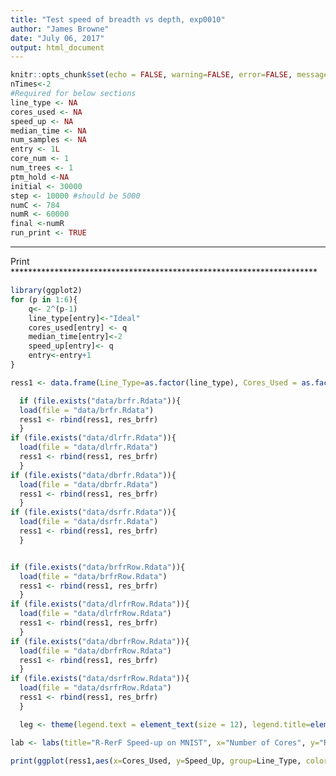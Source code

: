 ```yaml
---
title: "Test speed of breadth vs depth, exp0010"
author: "James Browne"
date: "July 06, 2017"
output: html_document
---
```


```r
knitr::opts_chunk$set(echo = FALSE, warning=FALSE, error=FALSE, message=FALSE, cache = FALSE)
nTimes<-2
#Required for below sections
line_type <- NA
cores_used <- NA
speed_up <- NA
median_time <- NA
num_samples <- NA
entry <- 1L
core_num <- 1
num_trees <- 1
ptm_hold <-NA 
initial <- 30000
step <- 10000 #should be 5000
numC <- 784
numR <- 60000
final <-numR
run_print <- TRUE
```

**********************************************************************
Print
**********************************************************************
```r

library(ggplot2)
for (p in 1:6){
	q<- 2^(p-1)
	line_type[entry]<-"Ideal"
	cores_used[entry] <- q
	median_time[entry]<-2 
	speed_up[entry]<- q
    entry<-entry+1
}

ress1 <- data.frame(Line_Type=as.factor(line_type), Cores_Used = as.factor(cores_used), Time_Sec=median_time, Speed_Up=speed_up)

  if (file.exists("data/brfr.Rdata")){
  load(file = "data/brfr.Rdata")
  ress1 <- rbind(ress1, res_brfr) 
  }
if (file.exists("data/dlrfr.Rdata")){
  load(file = "data/dlrfr.Rdata")
  ress1 <- rbind(ress1, res_brfr) 
  }
if (file.exists("data/dbrfr.Rdata")){
  load(file = "data/dbrfr.Rdata")
  ress1 <- rbind(ress1, res_brfr) 
  }
if (file.exists("data/dsrfr.Rdata")){
  load(file = "data/dsrfr.Rdata")
  ress1 <- rbind(ress1, res_brfr) 
  }


if (file.exists("data/brfrRow.Rdata")){
  load(file = "data/brfrRow.Rdata")
  ress1 <- rbind(ress1, res_brfr) 
  }
if (file.exists("data/dlrfrRow.Rdata")){
  load(file = "data/dlrfrRow.Rdata")
  ress1 <- rbind(ress1, res_brfr) 
  }
if (file.exists("data/dbrfrRow.Rdata")){
  load(file = "data/dbrfrRow.Rdata")
  ress1 <- rbind(ress1, res_brfr) 
  }
if (file.exists("data/dsrfrRow.Rdata")){
  load(file = "data/dsrfrRow.Rdata")
  ress1 <- rbind(ress1, res_brfr) 
  }
```

```r
  leg <- theme(legend.text = element_text(size = 12), legend.title=element_blank(), plot.title = element_text(size = 16,  face="bold"), plot.subtitle = element_text(size = 12),axis.title.x = element_text(size=12), axis.text.x = element_text(size=12), axis.title.y = element_text(size=12), axis.text.y = element_text(size=12))

lab <- labs(title="R-RerF Speed-up on MNIST", x="Number of Cores", y="Relative Performance", subtitle =paste("MNIST[60000x784], 10 classes\ndataset size: 160MB"))

print(ggplot(ress1,aes(x=Cores_Used, y=Speed_Up, group=Line_Type, color=Line_Type))+geom_line()+lab +leg +scale_y_continuous(trans = "log2", breaks = c(1,2,4,8,16,32)))
```

